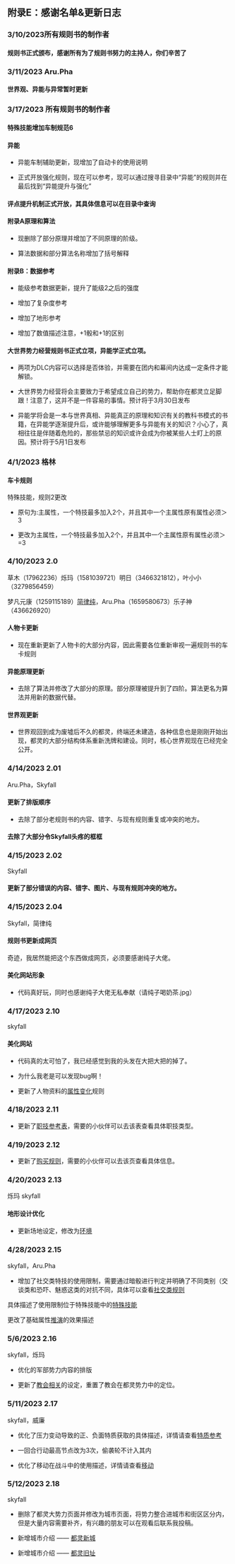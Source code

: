 
## 附录E：感谢名单&更新日志


<Steps> 

### 3/10/2023所有规则书的制作者

#### 规则书正式颁布，感谢所有为了规则书努力的主持人，你们辛苦了

### 3/11/2023 Aru.Pha

#### 世界观、异能与异常暂时更新


### 3/17/2023 所有规则书的制作者

#### 特殊技能增加车制规范6

#### 异能

- 异能车制辅助更新，现增加了自动卡的使用说明

- 正式开放强化规则，现在可以参考，现可以通过搜寻目录中“异能”的规则并在最后找到“异能提升与强化”

#### 评点提升机制正式开放，其具体信息可以在目录中查询

#### 附录A原理和算法

- 现删除了部分原理并增加了不同原理的阶级。

- 算法数据和部分算法名称增加了括号解释

#### 附录B：数据参考

- 能级参考数据更新，提升了能级2之后的强度

- 增加了复杂度参考

- 增加了地形参考

- 增加了数值描述注意，+1骰和+1的区别

#### 大世界势力经营规则书正式立项，异能学正式立项。

- 两项为DLC内容可以选择是否体验，并需要在团内和幕间内达成一定条件才能解锁。

- 大世界势力经营将会主要致力于希望成立自己的势力，帮助你在都灵立足脚跟！注意了，这并不是一件容易的事情。预计将于3月30日发布

- 异能学将会是一本与世界真相、异能真正的原理和知识有关的教科书模式的书籍，在异能学逐渐提升后，或许能够理解更多与异能有关的知识？小心了，真相往往是伴随着危险的，那些禁忌的知识或许会成为你被某些人士盯上的原因。预计将于5月1日发布



### 4/1/2023 格林


#### 车卡规则

特殊技能，规则2更改

- 原句为:主属性，一个特技最多加入2个，并且其中一个主属性原有属性必须＞3

- 更改为主属性，一个特技最多加入2个，并且其中一个主属性原有属性必须＞=3


### 4/10/2023 2.0

草木（17962236）烁玛（1581039721）明日（3466321812），叶小小（3279856459）

梦凡元康（1259115189）[简律纯](https://github.com/HsiangNianian)，Aru.Pha（1659580673）乐子神（436626920） 
 

#### 人物卡更新

- 现在重新更新了人物卡的大部分内容，因此需要各位重新审视一遍规则书的车卡规则

#### 异能原理更新

- 去除了算法并修改了大部分的原理。部分原理被提升到了四阶。算法更名为算法并用新的数据代替。

#### 世界观更新

- 世界观回到成为废墟后不久的都灵，终端还未建造，各种信息也是刚刚开始出现，都灵的大部分结构体系重新洗牌和建设。同时，核心世界观现在已经完全公开。

### 4/14/2023 2.01

Aru.Pha，Skyfall


#### 更新了排版顺序

- 去除了部分老规则书的内容、错字、与现有规则重复或冲突的地方。

#### 去除了大部分令Skyfall头疼的框框


### 4/15/2023 2.02

Skyfall


#### 更新了部分错误的内容、错字、图片、与现有规则冲突的地方。


### 4/15/2023 2.04

Skyfall，简律纯

#### 规则书更新成网页
奇迹，我居然能把这个东西做成网页，必须要感谢纯子大佬。

#### 美化网站形象
- 代码真好玩，同时也感谢纯子大佬无私奉献（请纯子喝奶茶.jpg）

### 4/17/2023 2.10

skyfall

#### 美化网站
- 代码真的太可怕了，我已经感觉到我的头发在大把大把的掉了。

- 为什么我老是可以发现bug啊！

- 更新了人物资料的[属性变化](../ckgz/rwzl#属性变化)规则

### 4/18/2023 2.11
- 更新了[职技参考表](b-1#附录B-1)，需要的小伙伴可以去该表查看具体职技类型。

### 4/19/2023 2.12
- 更新了[购买规则](../gmgz.mdx)，需要的小伙伴可以去该页查看具体信息。

### 4/20/2023 2.13

烁玛 skyfall

#### 地形设计优化

- 更新场地设定，修改为[环境](../power#环境)

### 4/28/2023 2.15

skyfall，Aru.Pha

- 增加了社交类特技的使用限制，需要通过暗骰进行判定并明确了不同类别（交谈类和恐吓、魅惑这类的对抗不同，具体可以查看[社交类规则](../ckgz/rwzl#推理/理解)

具体描述了使用限制位于特殊技能中的[特殊技能](../ckgz/rwzl#特技主要车制需要【职技+必须属性+（非必须属性）】)

更改了基础属性[推演](../ckgz/rwzl#推演)的效果描述

### 5/6/2023 2.16

skyfall，烁玛

- 优化的军部势力内容的排版

- 更新了[教会相关](../advanced/duling#教会)的设定，重置了教会在都灵势力中的定位。

### 5/11/2023 2.17

skyfall，威廉

- 优化了压力变动导致的正、负面特质获取的具体描述，详情请查看[特质参考](./d#负面特质参考)

- 一回合行动最高节点改为3次，偷袭轮不计入其内

- 优化了移动在战斗中的使用描述，详情请查看[移动](../ckgz/rwzl#移动)

### 5/12/2023 2.18

skyfall

- 删除了都灵大势力页面并修改为城市页面，将势力整合进城市和街区区分内，但是大量内容需要补齐，有兴趣的朋友可以在观看后联系我投稿。

- 新增城市介绍 —— [都灵新城](../1-dulingxc/1-1-dulingxcjieshao)

- 新增城市介绍 —— [都灵旧址](../2-dulingjz/1-1-dulingjzjieshao)

</Steps>
